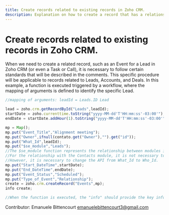 ```yaml
---
title: Create records related to existing records in Zoho CRM.
description: Explanation on how to create a record that has a relationship with another, in cases of relationships between Leads, Accounts and Deals.
---
```

# Create records related to existing records in Zoho CRM.

When we need to create a related record, such as an Event for a Lead in Zoho CRM (or even a Task or Call), 
it is necessary to follow certain standards that will be described in the comments. 
This specific procedure will be applicable to records related to Leads, Accounts, and Deals.
In this example, a function is executed triggered by a workflow, where the mapping of arguments is defined to identify the specific Lead.

```javascript
//mapping of arguments: leadId = Leads.ID Lead

lead = zoho.crm.getRecordById("Leads",leadId);
startDate = zoho.currenttime.toString("yyyy-MM-dd'T'HH:mm:ss'-03:00'");;
endDate = startDate.addHour(1).toString("yyyy-MM-dd'T'HH:mm:ss'-03:00'"); //using Brasilia, Brazil time zone

mp = Map();
mp.put("Event_Title","Alignment meeting");
mp.put("Owner",ifnull(contato.get("Owner"),"").get("id"));
mp.put("What_Id",leadId);
mp.put("$se_module","Leads");
//The $se_module function represents the relationship between modules in these cases.
//For the relationship with the Contacts module, it is not necessary to use the $se_module function. 
//However, it is necessary to change the API from What_Id to Who_Id.
mp.put("Start_DateTime",startDate);
mp.put("End_DateTime",endDate);
mp.put("Event_Status","Scheduled");
mp.put("Type_of_Event","Relationship");
create = zoho.crm.createRecord("Events",mp);
info create;

//When the function is executed, the "info" should provide the key information about the newly created Event record.
```

Contributor: Emanuele Bittencourt
emanuelebittencourt3@gmail.com